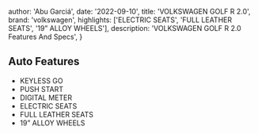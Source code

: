 
  author: 'Abu Garciá',
  date: '2022-09-10',
  title: 'VOLKSWAGEN GOLF R 2.0',
  brand: 'volkswagen',
  highlights: ['ELECTRIC SEATS', 'FULL LEATHER SEATS', '19” ALLOY WHEELS'],
  description:
    'VOLKSWAGEN GOLF R 2.0 Features And Specs',
}


## Auto Features
* KEYLESS GO
* PUSH START
* DIGITAL METER
* ELECTRIC SEATS
* FULL LEATHER SEATS
* 19” ALLOY WHEELS
